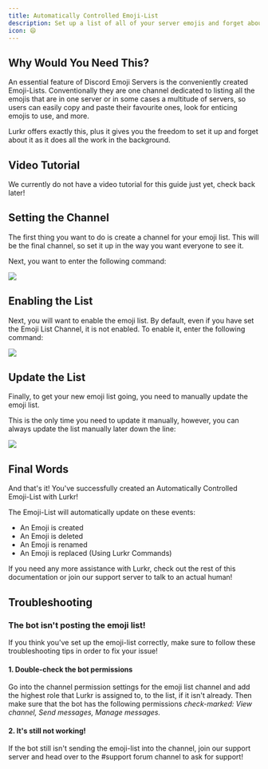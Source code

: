 ```yaml
---
title: Automatically Controlled Emoji-List
description: Set up a list of all of your server emojis and forget about it as it updates itself
icon: 😄
---
```


## Why Would You Need This?

An essential feature of Discord Emoji Servers is the conveniently created Emoji-Lists. Conventionally they are one channel dedicated to listing all the emojis that are in one server or in some cases a multitude of servers, so users can easily copy and paste their favourite ones, look for enticing emojis to use, and more.

Lurkr offers exactly this, plus it gives you the freedom to set it up and forget about it as it does all the work in the background.

## Video Tutorial

We currently do not have a video tutorial for this guide just yet, check back later!

## Setting the Channel

The first thing you want to do is create a channel for your emoji list. This will be the final channel, so set it up in the way you want everyone to see it.

Next, you want to enter the following command:

![](../../_assets/Lxxb7HC.png)

## Enabling the List

Next, you will want to enable the emoji list. By default, even if you have set the Emoji List Channel, it is not enabled. To enable it, enter the following command:

![](../../_assets/pbPcRBu.png)

## Update the List

Finally, to get your new emoji list going, you need to manually update the emoji list.

This is the only time you need to update it manually, however, you can always update the list manually later down the line:

![](../../_assets/QpCpmra.png)

## Final Words

And that's it! You've successfully created an Automatically Controlled Emoji-List with Lurkr!

The Emoji-List will automatically update on these events:

* An Emoji is created
* An Emoji is deleted
* An Emoji is renamed
* An Emoji is replaced (Using Lurkr Commands)

If you need any more assistance with Lurkr, check out the rest of this documentation or join our support server to talk to an actual human!

## Troubleshooting

### The bot isn't posting the emoji list!

If you think you've set up the emoji-list correctly, make sure to follow these troubleshooting tips in order to fix your issue!

#### 1. Double-check the bot permissions

Go into the channel permission settings for the emoji list channel and add the highest role that Lurkr is assigned to, to the list, if it isn't already. Then make sure that the bot has the following permissions _check-marked: View channel, Send messages, Manage messages._

#### 2. It's still not working!

If the bot still isn't sending the emoji-list into the channel, join our support server and head over to the #support forum channel to ask for support!